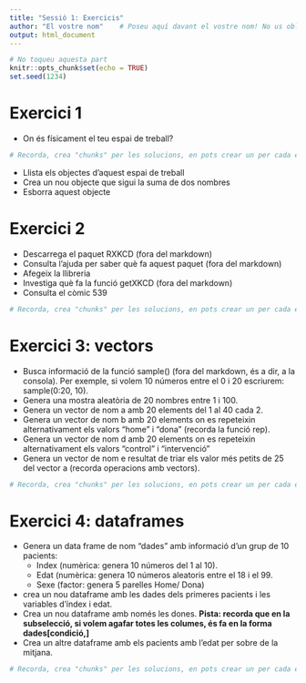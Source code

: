 ```yaml
---
title: "Sessió 1: Exercicis"
author: "El vostre nom"    # Poseu aquí davant el vostre nom! No us oblideu de les cometes
output: html_document
---
```


```r
# No toqueu aquesta part
knitr::opts_chunk$set(echo = TRUE)
set.seed(1234)
```

# Exercici 1

* On és físicament el teu espai de treball?

```r
# Recorda, crea "chunks" per les solucions, en pots crear un per cada exercici o un per cada pregunta.

```

* Llista els objectes d'aquest espai de treball
* Crea un nou objecte que sigui la suma de dos nombres
* Esborra aquest objecte

# Exercici 2


* Descarrega el paquet RXKCD (fora del markdown)
* Consulta l'ajuda per saber què fa aquest paquet (fora del markdown)
* Afegeix la llibreria 
* Investiga què fa la funció getXKCD (fora del markdown)
* Consulta el còmic 539

```r
# Recorda, crea "chunks" per les solucions, en pots crear un per cada exercici o un per cada pregunta.

```

# Exercici 3: vectors

* Busca informació de la funció sample() (fora del markdown, és a dir, a la consola). Per exemple, si volem 10 números entre el 0 i 20 escriurem:
sample(0:20, 10).
* Genera una mostra aleatòria de 20 nombres entre 1 i 100.
* Genera un vector de nom a amb 20 elements del 1 al 40 cada 2.
* Genera un vector de nom b amb 20 elements on es repeteixin alternativament els valors "home" i "dona" (recorda la funció rep).
* Genera un vector de nom d amb 20 elements on es repeteixin alternativament els valors "control" i "intervenció"
* Genera un vector de nom e resultat de triar els valor més petits de 25 del vector a (recorda operacions amb vectors).

```r
# Recorda, crea "chunks" per les solucions, en pots crear un per cada exercici o un per cada pregunta.

```

# Exercici 4: dataframes

* Genera un data frame de nom "dades" amb informació d'un grup de 10 pacients:
	- Index (numèrica: genera 10 números del 1 al 10).
	- Edat  (numèrica: genera 10 números aleatoris entre el 18 i el 99. 
	- Sexe  (factor: genera 5 parelles Home/ Dona)
* crea un nou dataframe amb les dades dels primeres pacients i les variables d'índex i edat. 
* Crea un nou dataframe amb només les dones. **Pista: recorda que en la subselecció, si volem agafar totes les columes, és fa en la forma dades[condició,]**
* Crea un altre dataframe amb els pacients amb l'edat per sobre de la mitjana.


```r
# Recorda, crea "chunks" per les solucions, en pots crear un per cada exercici o un per cada pregunta.

```
